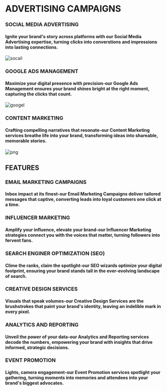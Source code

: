 # ADVERTISING CAMPAIGNS

### SOCIAL MEDIA ADVERTISING 
#### Ignite your brand's story across platforms with our Social Media Advertising expertise, turning clicks into converstions and impressions into lasting connections.
![socail](pages\images\social_media_marketing.jpg)

### GOOGLE ADS MANAGEMENT 
#### Maximize your digital presence with precision-our Google Ads Management ensures your brand shines bright at the right moment, capturing the clicks that count.
![googel](pages\images\GG-banner-GoogleAds.jpg)

### CONTENT MARKETING 
#### Crafting compelling narratives that resonate-our Content Marketing services breathe life into your brand, transforming ideas into shareable, memorable stories.
![png](pages\images\pexels-startup-stock-photos-7357.jpg)

## FEATURES 

### EMAIL MARKETING CAMPAIGNS
#### Inbox impact at its finest-our Email Marketing Campaigns deliver tailored messages that captive, converting leads into loyal customers one click at a time.

### INFLUENCER MARKETING 
#### Amplify your influence, elevate your brand-our Influencer Marketing strategies connect you with the voices that matter, turning followers into fervent fans.
 
### SEARCH ENGINER OPTIMIZATION (SEO)
#### Clime the ranks, claim the spotlight-our SEO wizards optimize your digital footprint, ensuring your brand stands tall in the ever-evolving landscape of search.

### CREATIVE DESIGN SERVICES 
#### Visuals that speak volumes-our Creative Design Services are the brushstrokes that paint your brand's identity, leaving an indelible mark in every pixel.

### ANALYTICS AND REPORTING 
#### Unveil the power of your data-our Analytics and Reporting services decode the numbers, empowering your brand with insights that drive informed, strategic decisions.

### EVENT PROMOTION
#### Lights, camera engagement-our Event Promotion services spotlight your gathering, turning moments into memories and attendees into your brand's biggest advocates.